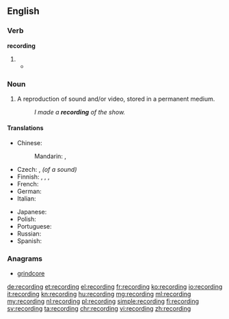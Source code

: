 ==English==

===Verb===
'''recording'''

# {{present participle of|record}}
#*{{quote-magazine|date=2013-06-07|author=David Simpson
|volume=188|issue=26|page=36|magazine={{w|The Guardian Weekly}}
|title=[http://www.guardian.co.uk/books/2013/may/18/falling-upwards-richard-holmes-review Fantasy of navigation]
|passage=Like most human activities, ballooning has sponsored heroes and hucksters and a good deal in between. For every dedicated scientist patiently '''recording''' atmospheric pressure and wind speed while shivering at high altitudes, there is a carnival barker with a bevy of pretty girls willing to dangle from a basket or parachute down to earth.}}

===Noun===
{{wikipedia}}
{{en-noun}}

# A reproduction of sound and/or video, stored in a permanent medium.
#: ''I made a '''recording''' of the show.''

====Translations====
{{trans-top|reproduction stored in a permanent medium}}
* Chinese:
*: Mandarin: {{t|cmn|錄音|sc=Hani}}, {{t|cmn|录音|tr=lùyīn|sc=Hani}}
* Czech: {{t-|cs|záznam|m}}, ''(of a sound)'' {{t+|cs|nahrávka|f}}
* Finnish: {{t-|fi|äänitys}}, {{t+|fi|levytys}}, {{t-|fi|taltiointi}}, {{t-|fi|nauhoitus}}
* French: {{t+|fr|enregistrement|m}}
* German: {{t+|de|Aufnahme|f}}
* Italian: {{t+|it|registrazione|f}}
{{trans-mid}}
* Japanese: {{t+|ja|録音|tr=rokuon|sc=Jpan}}
* Polish: {{t+|pl|nagranie|n}}
* Portuguese: {{t+|pt|gravação|f}}
* Russian: {{t+|ru|запись|f|tr=zápis’|sc=Cyrl}}
* Spanish: {{t+|es|grabación|f}}
{{trans-bottom}}

===Anagrams===
* [[grindcore#English|grindcore]]

[[de:recording]]
[[et:recording]]
[[el:recording]]
[[fr:recording]]
[[ko:recording]]
[[io:recording]]
[[it:recording]]
[[kn:recording]]
[[hu:recording]]
[[mg:recording]]
[[ml:recording]]
[[my:recording]]
[[nl:recording]]
[[pl:recording]]
[[simple:recording]]
[[fi:recording]]
[[sv:recording]]
[[ta:recording]]
[[chr:recording]]
[[vi:recording]]
[[zh:recording]]